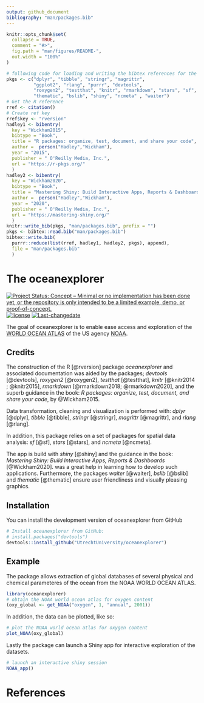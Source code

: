 ```yaml
---
output: github_document
bibliography: "man/packages.bib"
---
```


<!-- README.md is generated from README.Rmd. Please edit that file -->

```r
knitr::opts_chunk$set(
  collapse = TRUE,
  comment = "#>",
  fig.path = "man/figures/README-",
  out.width = "100%"
)
```


```r
# following code for loading and writing the bibtex references for the used pkgs
pkgs <- c("dplyr", "tibble", "stringr", "magrittr",
          "ggplot2", "rlang", "purrr", "devtools", 
          "roxygen2", "testthat", "knitr", "rmarkdown", "stars", "sf", 
          "thematic", "bslib", "shiny", "ncmeta" , "waiter")  
# Get the R reference
rref <- citation()
# Create ref key
rref$key <- "rversion"
hadley1 <- bibentry(
  key = "Wickham2015",
  bibtype = "Book",
  title = "R packages: organize, test, document, and share your code",
  author =  person("Hadley","Wickham"),
  year = "2015",
  publisher = " O'Reilly Media, Inc.",
  url = "https://r-pkgs.org/"
  )
hadley2 <- bibentry(
  key = "Wickham2020",
  bibtype = "Book",
  title = "Mastering Shiny: Build Interactive Apps, Reports & Dashboards.",
  author =  person("Hadley","Wickham"),
  year = "2020",
  publisher = " O'Reilly Media, Inc.",
  url = "https://mastering-shiny.org/"
  )
knitr::write_bib(pkgs, "man/packages.bib", prefix = "")
pkgs <- bibtex::read.bib("man/packages.bib")
bibtex::write.bib(
  purrr::reduce(list(rref, hadley1, hadley2, pkgs), append), 
  file = "man/packages.bib"
  )
```


# The oceanexplorer

<!-- badges: start -->
[![Project Status: Concept – Minimal or no implementation has been done yet, or the repository is only intended to be a limited example, demo, or proof-of-concept.](https://www.repostatus.org/badges/latest/concept.svg)](https://www.repostatus.org/#concept)
[![license](https://img.shields.io/github/license/mashape/apistatus.svg)](https://choosealicense.com/licenses/mit/)
[![Last-changedate](https://img.shields.io/badge/last%20change-`r gsub('-', '--', Sys.Date())`-yellowgreen.svg)](/commits/master)
<!-- badges: end -->

The goal of oceanexplorer is to enable ease access and exploration of the [WORLD OCEAN ATLAS](https://www.nodc.noaa.gov/OC5/SELECT/woaselect/woaselect.html) of the US agency [NOAA](https://www.ncei.noaa.gov/).


## Credits

The construction of the R [@rversion] package *oceanexplorer* and associated documentation was aided by the packages; *devtools* [@devtools], *roxygen2* [@roxygen2], *testthat* [@testthat], *knitr* [@knitr2014 ; @knitr2015], *rmarkdown* [@rmarkdown2018; @rmarkdown2020], and the superb guidance in the book: *R packages: organize, test, document, and share your code*, by @Wickham2015. 

Data transformation, cleaning and visualization is performed with: *dplyr* [@dplyr], *tibble* [@tibble], *stringr* [@stringr], *magrittr* [@magrittr], and *rlang* [@rlang].

In addition, this package relies on a set of packages for spatial data analysis: *sf* [@sf], *stars* [@stars], and *ncmeta* [@ncmeta].

The app is build with *shiny* [@shiny] and the guidance in the book: *Mastering Shiny: Build Interactive Apps, Reports & Dashboards* [@Wickham2020]. was a great help in learning how to develop such applications. Furthermore, the packages *waiter* [@waiter], *bslib* [@bslib] and *thematic* [@thematic] ensure user friendliness and visually pleasing graphics.


## Installation

You can install the development version of oceanexplorer from GitHub

``` r
# Install oceanexplorer from GitHub: 
# install.packages("devtools")
devtools::install_github("UtrechtUniversity/oceanexplorer")
```


## Example

The package allows extraction of global databases of several physical and chemical parameteres of the ocean from the NOAA WORLD OCEAN ATLAS.

```r
library(oceanexplorer)
# obtain the NOAA world ocean atlas for oxygen content
(oxy_global <- get_NOAA("oxygen", 1, "annual", 2001))
```

In addition, the data can be plotted, like so:

```r
# plot the NOAA world ocean atlas for oxygen content
plot_NOAA(oxy_global)
```

Lastly the package can launch a Shiny app for interactive exploration of the datasets.

```r
# launch an interactive shiny session
NOAA_app()
```

# References
